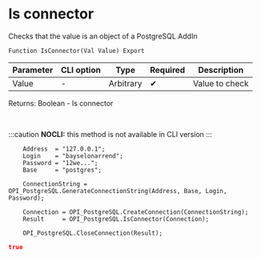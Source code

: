 ﻿---
sidebar_position: 3
description: Is connector  and other functions to work with PostgreSQL in the Open Integration Package, a free open-source integration library for 1C:Enterprise 8, OneScript and CLI
keywords: [1C, 1С, 1С:Enterprise, 1С:Enterprise 8.3, API, Integration, Services, Exchange, OneScript, CLI, PostgreSQL]
---


# Is connector 
 Checks that the value is an object of a PostgreSQL AddIn



`Function IsConnector(Val Value) Export`

  | Parameter | CLI option | Type | Required | Description |
  |-|-|-|-|-|
  | Value | - | Arbitrary | &#x2714; | Value to check |

  
  Returns:  Boolean - Is connector

<br/>


:::caution
**NOCLI:** this method is not available in CLI version
:::
<br/>



```bsl title="1C:Enterprise/OneScript code example"
    Address  = "127.0.0.1";
    Login    = "bayselonarrend";
    Password = "12we...";
    Base     = "postgres";

    ConnectionString = OPI_PostgreSQL.GenerateConnectionString(Address, Base, Login, Password);

    Connection = OPI_PostgreSQL.CreateConnection(ConnectionString);
    Result     = OPI_PostgreSQL.IsConnector(Connection);

    OPI_PostgreSQL.CloseConnection(Result);
```
 



```json title="Result"
true
```
